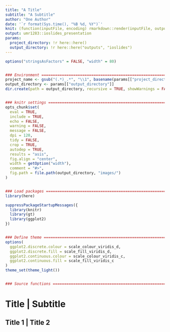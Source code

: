 ```yaml
---
title: "A Title"
subtitle: "A Subtitle"
author: "One Author"
date: '`r format(Sys.time(), "%B %d, %Y")`'
knit: (function(inputFile, encoding) rmarkdown::render(inputFile, output_file = gsub("[0-9]+-(.*)\\.Rmd", "\\1", basename(inputFile)), encoding = encoding, output_dir = here::here("reports"), intermediates_dir = here::here("outputs", gsub(".Rmd$", "", basename(inputFile)))))
output: umr1283::ioslides_presentation
params:
  project_directory: !r here::here()
  output_directory: !r here::here("outputs", "ioslides")
---
```


```r
options("stringsAsFactors" = FALSE, "width" = 80)


### Environment ====================================================================================
project_name <- gsub("(.*)_.*", "\\1", basename(params[["project_directory"]]))
output_directory <- params[["output_directory"]]
dir.create(path = output_directory, recursive = TRUE, showWarnings = FALSE, mode = "0775")


### knitr settings =================================================================================
opts_chunk$set(
  eval = TRUE,
  include = TRUE,
  echo = FALSE,
  warning = FALSE,
  message = FALSE,
  dpi = 120,
  tidy = FALSE,
  crop = TRUE,
  autodep = TRUE,
  results = "asis",
  fig.align = "center",
  width = getOption("width"),
  comment = "#>",
  fig.path = file.path(output_directory, "images/")
)


### Load packages ==================================================================================
library(here)

suppressPackageStartupMessages({
  library(knitr)
  library(gt)
  library(ggplot2)
})


### Define theme ===================================================================================
options(
  ggplot2.discrete.colour = scale_colour_viridis_d,
  ggplot2.discrete.fill = scale_fill_viridis_d,
  ggplot2.continuous.colour = scale_colour_viridis_c,
  ggplot2.continuous.fill = scale_fill_viridis_c
)
theme_set(theme_light())


### Source functions ===============================================================================


```

# Title | Subtitle {.flexbox .vcenter}


## Title 1 | Title 2
